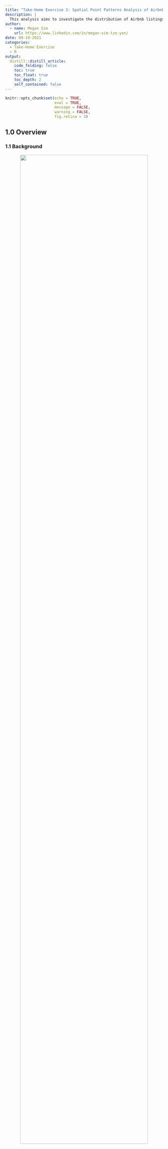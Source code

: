 ```yaml
---
title: "Take-Home Exercise 2: Spatial Point Patterns Analysis of Airbnb Listings in Singapore"
description: |
  This analysis aims to investigate the distribution of Airbnb listings and how location factors affect it.
author:
  - name: Megan Sim
    url: https://www.linkedin.com/in/megan-sim-tze-yen/
date: 09-19-2021
categories:
  - Take-Home Exercise
  - R
output:
  distill::distill_article:
    code_folding: false
    toc: true
    toc_float: true
    toc_depth: 2
    self_contained: false
---
```



```r
knitr::opts_chunk$set(echo = TRUE, 
                      eval = TRUE,
                      message = FALSE,
                      warning = FALSE,
                      fig.retina = 3)
```

## 1.0 Overview

### 1.1 Background
<center>
![](images/airbnb_email.jpg){width=90%}
</center>
*The email that started Airbnb. [Source](https://twitter.com/Bill_Gross/status/699646672125558784?)*

From a couple of air mattresses and a complimentary breakfast at $80/night to a billion-dollar international business, Airbnb stands as one of the greatest success stories of the sharing economy. Their peer-to-peer model of short-term home-sharing have found a foothold worldwide: from Washington DC to New Delhi, from Shanghai to Havana - convenient locations at low cost have garnered great support from hosts and travellers alike.

And how has Singapore accommodated this sector of the sharing revolution? 

Turns out: it hasn't. [Short-term rentals of less than three months remain illegal](https://www.channelnewsasia.com/singapore/no-change-3-month-minimum-stay-duration-private-residential-properties-ura-877211) in Singapore - 6 months if you're renting out a HDB. In addition, there's an [occupancy limit](https://irblaw.com.sg/learning-centre/airbnb-legal-singapore/) for those looking to rent out their HDBs: 6 persons for a 3-room flat, and 9 persons for a 4-room flat or larger. An extensive public consultation spanning 4 years came back with the conclusion: you might be alright with renting out your home, but [your neighbours aren't](https://www.todayonline.com/singapore/short-term-home-sharing-remains-illegal-singapore-airbnb-disappointed). Security concerns, a loss of privacy, causing disturbances within the neighbourhood or even damaging common facilities are among the top concerns of private homeowners - and this sentiment comes across in the strict regulatory framework for renting out short-term accommodations.

Airbnb's setbacks aren't solely with government restrictions: with 2020 came the COVID-19 global pandemic, which caused significant upheaval in the lives of many - arguably, the lives of every. As [this paper](https://espace.library.uq.edu.au/view/UQ:ab59afd/Airbnb_Before_During_and_After_COVID19.pdf?dsi_version=e54855794274f8f32a6d5c5132254f51#page=132) points out, Airbnb hosts were 'spoiled by high returns and the prospect of the ever-increasing growth of the Airbnb market' pre-COVID, only to be hit with cancelled bookings and overwhelming financial pressure that lead to (temporary) exodus from the short-term rental market, or transition into long-term rentals. 

In the context of Singapore, how do these two play into Airbnb accommodations?

### 1.2 Problem Statement
There are two parts to our analysis that we want to investigate, namely: 

- [A] how the distribution of Airbnb listings are affected by location factors (such as MRTs, tourist locations etc.)
- [B] the impact of COVID-19 on Airbnb listings in Singapore (a comparison of the pre- and post-COVID-19 listings)

## 2.0 Setup

### 2.1 Packages Used
The R packages we'll use for this analysis are:

- [**sf**](https://cran.r-project.org/web/packages/sf/index.html): used for importing, managing, and processing geospatial data
- [**tidyverse**](https://www.tidyverse.org/): a collection of packages for data science tasks
- [**tmap**](https://cran.r-project.org/web/packages/tmap/index.html): used for creating thematic maps, such as choropleth and bubble maps
- [**spatstat**](https://spatstat.org/): used for point pattern analysis
- [**raster**](https://cran.r-project.org/web/packages/raster/): reads, writes, manipulates, analyses and models gridded spatial data (i.e. raster-based geographical data)
- [**maptools**](https://cran.r-project.org/web/packages/maptools/index.html): a set of tools for manipulating geographic data
- [**rgdal**](https://cran.r-project.org/web/packages/rgdal/index.html): provides bindings to the Geospatial Data Analysis Library (GDAL) and used for projectoin/transforamtion operations
- [**kableExtra**](https://haozhu233.github.io/kableExtra/): an extension of kable, used for table customisation
- [**plotly**](https://plotly.com/r/): used for creating interactive web graphics, and can be used in conjunction with ggplot2 with the `ggplotly()` function
- [**ggthemes**](https://cran.r-project.org/web/packages/ggthemes/index.html): an extension of ggplot2, with more advanced themes for plotting
- [**onemapsgapi**](https://cran.r-project.org/web/packages/onemapsgapi/index.html): used to query Singapore-specific spatial data, alongside additional functionalities. Recommended readings: [Vignette](https://cran.r-project.org/web/packages/onemapsgapi/vignettes/onemapsgapi_vignette.html) and [Documentation](https://www.onemap.gov.sg/docs/)
- [**devtools**](https://cran.r-project.org/web/packages/devtools/index.html): used for installing any R packages which is not available in RCRAN. In this context, it'll be used to download the [**xaringanExtra**](https://pkg.garrickadenbuie.com/xaringanExtra/#/) package for [panelsets](https://pkg.garrickadenbuie.com/xaringanExtra/#/panelset)

In addition, the following **tidyverse** packages will be used:

- **readr** for importing delimited files (.csv)
- **tidyr** for manipulating and tidying data
- **dplyr** for wrangling and transforming data
- **ggplot2** for visualising data

```r
# initialise a list of required packages
packages = c('sf', 'tidyverse', 'tmap', 'spatstat', 'raster', 'maptools', 'rgdal',
             'kableExtra', 'plotly', 'ggthemes', 'onemapsgapi', 'devtools')

# for each package, check if installed and if not, install it
for (p in packages){
  if(!require(p, character.only = T)){
    install.packages(p)
  }
  library(p,character.only = T)
}
```

```r
devtools::install_github("gadenbuie/xaringanExtra")
library(xaringanExtra)
```

```r
xaringanExtra::use_panelset()
```

### 2.2 Datasets Used

```r
# initialise a dataframe of our geospatial and aspatial dataset details
datasets <- data.frame(
  Type=c("Geospatial",
         "Geospatial",
         "Geospatial",
         "Geospatial",
         "Geospatial",
         "Geospatial",
         "Geospatial",
         "Geospatial",
         "Geospatial",
         
         "Aspatial",
         "Aspatial",
         "Aspatial",
         "Aspatial"),
  
  Name=c("Singapore National Boundary `CostalOutline`",
         "Master Plan 2014 Subzone Boundary (Web) `MP14_SUBZONE_WEB_PL`",
         "MRT & LRT Locations Aug 2021 `MRTLRTStnPtt`",
         "Bus Stop Locations Aug 2021 `BusStop`",
         "Taxi Stand Locations Aug 2021 `TaxiStop`",
         "Historic Sites",
         "Moneychanger Locations",
         "Monuments",
         "Museums",
         
         "Singapore Airbnb Listings June 2019",
         "Singapore Airbnb Listings June 2021",
         "Tourism",
         "Hotels"),
  
  Format=c(".shp", 
           ".shp", 
           ".shp", 
           ".shp", 
           ".shp", 
           ".kml",
           ".kml",
           ".kml",
           ".kml",
           
           ".csv",
           ".csv",
           ".csv",
           ".csv"),
  
  Source=c("[data.gov.sg](https://data.gov.sg/dataset/national-map-polygon)",
           "[data.gov.sg](https://data.gov.sg/dataset/master-plan-2014-subzone-boundary-web)",
           "[LTA Data Mall](https://datamall.lta.gov.sg/content/datamall/en/search_datasets.html?searchText=mrt)",
           "[LTA Data Mall](https://datamall.lta.gov.sg/content/datamall/en/search_datasets.html?searchText=bus%20stop)",
           "[LTA Data Mall](https://datamall.lta.gov.sg/content/datamall/en/search_datasets.html?searchText=taxi)",
           "[data.gov.sg](https://data.gov.sg/dataset/historic-sites)",
           "[data.gov.sg](https://data.gov.sg/dataset/locations-of-money-changer)",
           "[data.gov.sg](https://data.gov.sg/dataset/monuments)",
           "[data.gov.sg](https://data.gov.sg/dataset/museums)",
           
           "[Inside Airbnb](http://insideairbnb.com/get-the-data.html)",
           "[Inside Airbnb](http://insideairbnb.com/get-the-data.html)",
           "[OneMap API](https://www.onemap.gov.sg/docs/)",
           "[OneMap API](https://www.onemap.gov.sg/docs/)")
  )

# with reference to this guide on kableExtra:
# https://cran.r-project.org/web/packages/kableExtra/vignettes/awesome_table_in_html.html
# kable_material is the name of the kable theme
# 'hover' for to highlight row when hovering, 'scale_down' to adjust table to fit page width
library(knitr)
library(kableExtra)
kable(datasets, caption="Datasets Used") %>%
  kable_material("hover", latex_options="scale_down")
```
*Each source links to the respective dataset source, not the generic website - you can download and follow along `r emo::ji("thumbs_up")` *

Due to authorisation issues with the OneMap API, I chose to download the datasets from either [Data.gov.sg](https://data.gov.sg/) or [LTA Data Mall](https://datamall.lta.gov.sg/content/datamall/en.html) instead; However, they are all available as themes on OneMap. The list of available themes from the OneMap API was referenced from [this document](https://www.tech.gov.sg/files/media/media-releases/2013/04/factsheetOneMappdf.pdf)

#### Justification for Supplementary Datasets
In order to supplement the rail network of MRTs and LRTs, I've included bus stop and taxi stand locations - both of which contribute to our public transport, which, as [this paper](https://www.sciencedirect.com/science/article/pii/S2212571X13000772) points out, adds to the total tourist experience (Duval, 2007) and may influence tourist satisfaction with the destination (Thompson & Schofield, 2007).

To encourage tourists to use public transport, a joint effort between the Land Transport Authority (LTA) and the Singapore Tourism Board (STB) lead to the official launch of the ['Singapore Tourist Pass' and a Public Transport Guide for Tourists (The “Travel with Ease” Guide)](https://www.stb.gov.sg/content/stb/en/media-centre/media-releases/singapore-tourist-pass-and-public-transport-guide.html). The former allows for unlimited bus and train rides for S$8/day, making public transport both cost-effective and convenient for tourists - the latter presents tourists with useful information on the various modes of public transport and gives travel directions to various places of interest. This is one of the contributors to [Singapore taking top spot in McKinsey's 2018 "Cities with Best Public Tranportation" Survey](https://www.straitstimes.com/singapore/us-travel-site-ranks-singapores-public-transport-system-best-in-the-world). 

As such, I have reason to believe accessibility to the public transport system is a contributing factor to the attractiveness of Airbnb listings - and as we know, public transport extends past just the MRTs and LRTs! Thus my inclusion of bus stops (bus services are included as part of the Singapore Tourist Pass) and taxi stands (taxis *are* part of public transport, just not mass transport - and taxis are the fastest and most direct method to get to specific sightseeing areas).

<center>
![](images/objects_of_cultural_heritage.png){width=90%}
</center>
*Retrieved from Science Direct, [Using Historical Heritage as a Factor in Tourism Development](https://www.sciencedirect.com/science/article/pii/S1877042815021485)*

In addition, historical and cultural objects, such as museums or monuments, are one of the main factors of tourism. As this paper, [Using Historical Heritage as a Factor in Tourism Development](https://www.sciencedirect.com/science/article/pii/S1877042815021485) puts it: the cultural capacity of the region, expressed through its historical heritage, plays a huge role in the development of tourism - something I believe could be showcased through this analysis. Thus my inclusion of museums, monuments and historical sites - some of which might overlap with the existing 'tourism' aspatial dataset, but we might be able to better determine the relationships 

The inclusion of moneychangers is self-explanatory: at any point of the tourist's journey, unexpected incidents that require extra funds might crop up, necessitating either using their credit card (which is known to incur significant fees, and might not be accepted in certain parts of a country or even the whole country) or a trip to the moneychanger. 

## 3.0 Data Wrangling: Geospatial Data
Here's a lil refresher on the import methods:

<center>
![](images/importmethods.png){width=90%}
</center>

### 3.1 Importing Geospatial Data
Note: we could use either *st_read()* or *readOGR()* to read our geospatial data, but I prefer to read it in as a simple features dataframe first and then use *as_Spatial()* to convert it to a Spatial* object when necessary. This way, I can perform visualisations on both the simple features dataframe and Spatial* objects!

In addition, since we have .kml files - recall what we learned in our very first exercise, [Hands-On Exercise 02](https://is415-msty.netlify.app/posts/2021-08-30-hands-on-exercise-2/):

<center>
![](images/geospatial_import.png){width=90%}
</center>

::::: {.panelset}
::: {.panel}
## Base {.panel-name}
```r
# reads in geospatial data and stores into respective dataframes
sg_sf <- st_read(dsn = "data/geospatial", layer="CostalOutline")
mpsz_sf <- st_read(dsn = "data/geospatial", layer = "MP14_SUBZONE_WEB_PL")
rail_network_sf <- st_read(dsn="data/geospatial", layer="MRTLRTStnPtt")
```
:::
::: {.panel}
## Self-Sourced {.panel-name}
```r
# self-sourced data for further visualisations
bus_sf <- st_read(dsn="data/geospatial/selfsourced", layer="BusStop")
taxi_sf <- st_read(dsn="data/geospatial/selfsourced", layer="TaxiStop")
museums_sf <- st_read("data/geospatial/selfsourced/museums-kml.kml")
monuments_sf <- st_read("data/geospatial/selfsourced/monuments-kml.kml")
moneychangers_sf <- st_read("data/geospatial/selfsourced/locations-of-money-changer-kml.kml")
historic_sites_sf <- st_read("data/geospatial/selfsourced/historic-sites-kml.kml")
```
:::
:::::

Overall, most of the projected CRS are the 'Singapore Projected Coordinate system', [SVY21](https://epsg.io/3414) (ESPG Code 3414), whichi s appropriate for our analysis (which is Singapore-centric). However, the `museums`, `monuments`, `moneychangers` and `historic_sites` are using the 'World Geodetic System 1984', [WGS84](https://epsg.io/4326). We'll address this and check on their CRS with *st_crs()* later on in Section 3.3.

Also, notice that `museums`, `monuments`, `moneychangers` and `historic_sites` have their dimensions listed as 'XYZ': it has a z-dimension, though as we can see from the z_range, both zmin and zmax are at 0. As it is irrelevant to our analysis, we'll drop this with [*st_zm()*](https://r-spatial.github.io/sf/reference/st_zm.html) in our pre-processing.

### 3.2 Data Pre-Processing
Before we even start visualising our data, we have to first check for two things: invalid geometries and missing values, which could impact future calculations and representations if not addressed. In addition, we have to drop the z-dimension from some of our dataframes.

*Reference was taken from the senior sample submissions for the code for this section, with credit to Xiao Rong Wong's [Geographic Analysis of the Supply & Demand of Childcare Services in Singapore](https://rpubs.com/xiaorongw/IS415_Take-home_Ex01)*

#### 3.2.1 Dropping Z-Dimension
As we noticed in the section above, certain dataframes have a Z-dimension. We'll take care of with [*st_zm()*](https://r-spatial.github.io/sf/reference/st_zm.html), a function that drops Z (or M) dimensions from feature geometries and appropriate reset the classes.

```r
# drops the Z-dimension from our dataframes
# due to the length of the output, I've opted to hide the results 
# reference for manipulating output messages: https://yihui.org/knitr/demo/output/
museums_sf <- st_zm(museums_sf)
monuments_sf <- st_zm(monuments_sf)
moneychangers_sf <- st_zm(moneychangers_sf)
historic_sites_sf <- st_zm(historic_sites_sf)
```

```r
# once again, due to the length of output, I've opted to leave this as a non-evaluated line of code
# however, I've included a screenshot of the first portion of the output!
museums
```

<center>
![](images/z_removed_museums.png)
</center>

#### 3.2.2 Invalid Geometries
Let us first check for invalid geometries:

```r
# function breakdown:
# the st_is_valid function checks whether a geometry is valid
# which returns the indices of certain values based on logical conditions
# length returns the length of data objects

# checks for the number of geometries that are NOT valid
length(which(st_is_valid(sg_sf) == FALSE))
length(which(st_is_valid(mpsz_sf) == FALSE))
length(which(st_is_valid(rail_network_sf) == FALSE))

length(which(st_is_valid(bus_sf) == FALSE))
length(which(st_is_valid(taxi_sf) == FALSE))
length(which(st_is_valid(museums_sf) == FALSE))
length(which(st_is_valid(monuments_sf) == FALSE))
length(which(st_is_valid(moneychangers_sf) == FALSE))
length(which(st_is_valid(historic_sites_sf) == FALSE))

# Alternative Method
# test <- st_is_valid(sg_sf,reason=TRUE)
# length(which(test!= "Valid Geometry"))
# credit to Rajiv Abraham Xavier https://rpubs.com/rax/Take_Home_Ex01
```

Note: even if you didn't drop the Z co-ordinate for this section, our st_is_valid() function will automatically do it for you, like so:

<center>
![](images/droppingZ.png){width=75%}
</center>

As we can see from the output, `sg` has 1 invalid geometry while `mpsz` has 9 invalid geometries. With reference to [this article on checking and creating validity](https://r-spatial.github.io/sf/reference/valid.html), let's address them and check again:

```r
# st_make_valid takes in an invalid geometry and outputs a valid one with the lwgeom_makevalid method
sg_sf <- st_make_valid(sg_sf)
length(which(st_is_valid(sg_sf) == FALSE))
mpsz_sf <- st_make_valid(mpsz_sf)
length(which(st_is_valid(mpsz_sf) == FALSE))
```

Success! `r emo::ji("party_popper")` 

#### 3.2.3 Missing Values
Now, let us check for missing values:

::::: {.panelset}
::: {.panel}
## Base {.panel-name}
```r
# the rowSums(is.na(sg_sf))!=0 checks every row if there are NA values, returning TRUE or FALSE
# the sg_sf [] 'wrapper' prints said rows that contain NA values
sg_sf[rowSums(is.na(sg_sf))!=0,]
mpsz_sf[rowSums(is.na(mpsz_sf))!=0,]
rail_network_sf[rowSums(is.na(rail_network_sf))!=0,]
```
:::
::: {.panel}
## Self-Sourced {.panel-name}
```r
bus_sf[rowSums(is.na(bus_sf))!=0,]
taxi_sf[rowSums(is.na(taxi_sf))!=0,]
museums_sf[rowSums(is.na(museums_sf))!=0,]
monuments_sf[rowSums(is.na(monuments_sf))!=0,]
moneychangers_sf[rowSums(is.na(moneychangers_sf))!=0,]
historic_sites_sf[rowSums(is.na(historic_sites_sf))!=0,]
```
:::
:::::

There doesn't seem to be any missing values for any of our provided geospatial datasets `r emo::ji("sparkles")` But our self-sourced ones have some missing values, so let's address them. After a bit of EDA and testing, I've realised that all the observations for `TYPE_CD` in the taxi dataframe are NA: likely because there is a separate column, `TYPE_CD_DE`, that describes the taxi stand type (i.e. overlap of features). As such, we should drop that column first before re-testing for NA values.

```r
# using select(), removes the TYPE_CD column from taxi_sf dataframe
# and assigns this new dataframe back to taxi
# reference: https://www.statology.org/remove-columns-in-r/
taxi_sf <- taxi_sf %>% select(-TYPE_CD)

# checking for NA values again
taxi_sf[rowSums(is.na(taxi_sf))!=0,]
```

Now, let's move on to removing the NA observations:

```r
# removes rows that have an NA value in the respective NA columns
# which is LOC_DESC and TYPE_CD_DE for bus_sf and taxi_sf respectively
bus_sf <- na.omit(bus_sf,c("LOC_DESC"))
taxi_sf <- na.omit(taxi_sf,c("TYPE_CD_DE"))
```

And let's check for missing values one last time, just to be sure:

```r
# the rowSums(is.na(bus))!=0 checks every row if there are NA values, returning TRUE or FALSE
# the bus 'wrapper' prints said rows that contain NA values
bus_sf[rowSums(is.na(bus_sf))!=0,]
taxi_sf[rowSums(is.na(taxi_sf))!=0,]
```

Alright, our geospatial data pre-processing is done! `r emo::ji("partying_face")` 

### 3.3 Verifying + Transforming Coordinate System
When we imported the data, we made a mental note to verify the projected CRS - and we'll do that now!

::::: {.panelset}
::: {.panel}
## Base {.panel-name}
```r
# using st_crs() function to check on the CRS and ESPG Codes
st_crs(sg_sf)
st_crs(mpsz_sf)
st_crs(rail_network_sf)
```
:::
::: {.panel}
## Self-Sourced {.panel-name}
```r
st_crs(bus_sf)
st_crs(taxi_sf)
st_crs(museums_sf)
st_crs(monuments_sf)
st_crs(moneychangers_sf)
st_crs(historic_sites_sf)
```
:::
:::::

Hmm. That's not right - our projected CRS should be SVY21 (ESPG Code 3414), but for our given data, the current ESPG Codes are 9001. In addition, some of our self-sourced datasets are in WG84 (ESPG Code 4326) as well. Let's assign the correct ESPG Codes:

```r
# with st_set_crs(), we can assign the appropriate ESPG Code
sg_sf <- st_set_crs(sg_sf, 3414)
mpsz_sf <- st_set_crs(mpsz_sf, 3414)
rail_network_sf <- st_set_crs(rail_network_sf, 3414)

bus_sf <- st_set_crs(bus_sf, 3414)
taxi_sf <- st_set_crs(taxi_sf, 3414)

# with st_transform(), we can change from one CRS to another
museums_sf <- st_transform(museums_sf, crs=3414)
monuments_sf <- st_transform(monuments_sf, crs=3414)
moneychangers_sf <- st_transform(moneychangers_sf, crs=3414)
historic_sites_sf <- st_transform(historic_sites_sf, crs=3414)
```

And now, let's check if the CRS has been properly assigned:

::::: {.panelset}
::: {.panel}
## Base {.panel-name}
```r
# using st_crs() function to check on the CRS and ESPG Codes
st_crs(sg_sf)
st_crs(mpsz_sf)
st_crs(rail_network_sf)
```
:::
::: {.panel}
## Self-Sourced {.panel-name}
```r
st_crs(bus_sf)
st_crs(taxi_sf)
st_crs(museums_sf)
st_crs(monuments_sf)
st_crs(moneychangers_sf)
st_crs(historic_sites_sf)
```
:::
:::::

Whew, that's a long output - but as we can see, it's all good! `r emo::ji("light_bulb")` 

### 3.4 Initial Visualisation
Now that we've finished our standard pre-processing, let's try visualising our data:

::::: {.panelset}
::: {.panel}
## SG {.panel-name}
```r
# plots the geometry only - these are the 'base' maps
# alternatively, we can use plot(sg$geometry)
plot(st_geometry(sg_sf))
```
:::
::: {.panel}
## MPSZ {.panel-name}
```r
plot(st_geometry(mpsz_sf))
```
:::
:::::

The main difference between `sg` and `mpsz` is that the former is a nationwide map, while the latter shows the subzones. Whichever we use depends on the scale of analysis: we might use `sg` for a general overview, while we'll tap on the subzone divisions in `mpsz` if we want to look into specific subzones.

```r
# switching to interactive map for better visualisation and to explore specific areas if needed
tmap_mode("view")
tm_shape(rail_network_sf) +
  tm_dots(col="purple", size=0.05)

# return tmap mode to plot for future visualisations
tmap_mode("plot")
```

These are the MRT/LRT train stations. There are 3 distinct clusters - the two in the upper area, (West and Northeast regions specifically) are due to the LRT lines, while the cluster in the Central region is due interconnections of different lines in the CBD and city areas for increased connectivity 

This also matches up to the existing railway network map:

<center>
![](images/MRT_LRT_lines.png){width=90%}
</center>
*Retrieved from [MRT.SG](https://mrt.sg/map). Original work by Wikipedia user Seloloving.*

Let's also visualise our self-sourced Bus Stops & Taxi Stands:

::::: {.panelset}
::: {.panel}
## Bus Stops {.panel-name}
```r
tmap_mode("plot")
tm_shape(mpsz_sf) +
  tm_borders(alpha = 0.5) +
  tmap_options(check.and.fix = TRUE) +
tm_shape(bus_sf) +
  tm_dots(col="red", size=0.05) +
  tm_layout(main.title = "Bus Stops",
          main.title.position = "center",
          main.title.size = 1.2,
          frame = TRUE)
```
:::
::: {.panel}
## Taxi Stands {.panel-name}
```r
tmap_mode("plot")
tm_shape(mpsz_sf) +
  tm_borders(alpha = 0.5) +
  tmap_options(check.and.fix = TRUE) +
tm_shape(taxi_sf) +
  tm_dots(col="blue", size=0.05) +
  tm_layout(main.title = "Taxi Stands",
          main.title.position = "center",
          main.title.size = 1.2,
          frame = TRUE)
```
:::
:::::

These will be good supplements to our `railway_network` - we can look at how the transport system and general connectivity of a place could play a role in the distribution of airbnb listings, especially since many tourists depend on the public transport system to get around a country due to its accessibility and cost, characteristics that are amplified in Singapore's limited 728.6 km².

Let's also take a look at the historical/cultural points of interest, namely museums, monuments, moneychangers and historical sites. As mentioned in 2.2's Justification of Datasets used, tourists visit a country for a litany of reasons, but the top motivations are to understand the history and culture of the country, while moneychangers are crucial to their funds.

For this interactive graph, 'warm' colours (red, orange, yellow) represents places of historical/cultural interest (museums, monuments and historical sites) while 'cool' colours (blue) represents the moneychangers.

```r
tmap_mode("view")
tm_shape(museums_sf) +
  tm_dots(alpha=0.4, #affects transparency of points
          col="red",
          size=0.05) +
tm_shape(monuments_sf) +
  tm_dots(alpha=0.4,
          col="orange",
          size=0.05) +
tm_shape(moneychangers_sf) +
  tm_dots(alpha=0.4,
          col="blue",
          size=0.05) +
tm_shape(historic_sites_sf) +
  tm_dots(alpha=0.4,
          col="yellow",
          size=0.05)

# return tmap mode to plot for future visualisations
tmap_mode("plot")
```

## 4.0 Data Wrangling: Aspatial Data

### 4.1 Importing Aspatial Data + EDA
Now that we have our geospatial data sorted out, let's move on to our aspatial data! We'll need to import the data first. You might remember that [in our last take-home exercise](https://is415-msty.netlify.app/posts/2021-09-10-take-home-exercise-1/), we discovered the existence of duplicate columns when performing EDA. It's important to understand what we're working with and to check for any discrepancies! As such, after importing, let's take a look at our dataframes with *glimpse()*:

::::: {.panelset}
::: {.panel}
## Import {.panel-name}
```r
# reads the the respective aspatial data and stores it as dataframes
# I've included show_col_types=FALSE so that there won't be a output of column types
# since in the next portion, we'll be using glimpse() to look at columns specifically
listings_2019 <- read_csv("data/aspatial/listings_30062019.csv", show_col_types=FALSE)
listings_2021 <- read_csv("data/aspatial/listings_29062021.csv", show_col_types=FALSE)
hotels <- read_csv("data/aspatial/hotels.csv", show_col_types=FALSE)
tourism <- read_csv("data/aspatial/tourism.csv", show_col_types=FALSE)
```
:::
::: {.panel}
## Glimpse() {.panel-name}
```r
# gives an associated attribute information of the dataframe 
glimpse(listings_2019)
glimpse(listings_2021)
glimpse(hotels)
glimpse(tourism)
```
:::
:::::

With this, we can observe that all our data have Longitude and Latitude features - though some of them use `Latitude` and `Longtitude` while others use `Lat` and `Lng`. Also, notice that for `tourism`, there are *both* `Lat`&`Lng` as well as `Latitude`&`Longtitude` - from the first few entries, they seem identical, but we'll see which one we go with when checking for missing values.

This also indicates that their projected CRS is the World Geodetic System 1984 (WGS84), which is the most commonly used and favoured CRS. We'll need to re-assign that to fit with our geospatial data, which is using SVY21.

### 4.2 Data Pre-Processing

#### 4.2.1 Missing Values
Like with our geospatial data, we should check if there are missing values. We're only concerned about the longitude and latitude specifically:

```r
sum(is.na(listings_2019$latitude))
sum(is.na(listings_2019$longitude))
sum(is.na(listings_2021$latitude))
sum(is.na(listings_2021$longitude))

sum(is.na(hotels$Lat))
sum(is.na(hotels$Lng))
sum(is.na(tourism$Lat))
sum(is.na(tourism$Lng))
sum(is.na(tourism$LATITUDE))
sum(is.na(tourism$LONGTITUDE))
```
>Note: PSST! If you'd like a way to show the number of NA values for columns with NA values only, I'd recommend checking [this](https://sebastiansauer.github.io/NAs-with-dplyr/) out.

As we can see, `tourism`'s Lat vs LATITUDE issue can now be resolved. There seems to be one missing value in the LATITUDE/LONGITUDE features as opposed to the Lat/Lng one (which has no missing values), so we'll use Lat/Lng for `tourism`. Let's also check the row with missing values:

```r
tourism[(is.na(tourism$LONGTITUDE)),]
tourism[(is.na(tourism$LATITUDE)),]
```

As we can see, the observation with missing latitude/longitude is 'Cruises from Singapore', which makes sense considering that a cruise ship would be inside Singapore waters, or outside of Singapore's geographical boundaries - both of which would be hard (if not nigh impossible) to represent on a map representing Singapore's landmass. As such, let's remove that observation:

```r
tourism <- tourism[!(is.na(tourism$LONGTITUDE)), ]
tourism <- tourism[!(is.na(tourism$LATITUDE)), ]
```

And we'll check again:

```r
sum(is.na(tourism$LATITUDE))
sum(is.na(tourism$LONGTITUDE))
```

That's done and dusted! `r emo::ji("smile")` 

#### 4.2.2 Convert into sf objects + Transforming Coordinate System
Now, we have to transform our dataframes into sf objects, and then verify and transform our assigned CRS for our aspatial datasets. In fact, we already know that (just like some of our geospatial datasets above) these datasets are using WGS84 (ESPG Code 4326) on account of using Latitude and Longitude - so we can do these two things in one go:

```r
# you can chose to reuse the variable name as-is, especially if you have no plans to revisit older variables
# however, i believe it to be better practice to rename variables so that we know what type of data we're working with at any point of time!\
# st_as_sf outputs a simple features data frame
listings_2019_sf <- st_as_sf(listings_2019, 
                          # our coordinates are the longitude and latitude
                          coords = c("longitude", 
                                     "latitude"), 
                          # the geographical features are in longitude & latitude, in decimals
                          # as such, WGS84 is the most appropriate coordinates system
                          crs = 4326) %>%
  #afterwards, we transform it to SVY21, our desired CRS
  st_transform(crs=3414)

listings_2021_sf <- st_as_sf(listings_2021, 
                          coords = c("longitude", 
                                     "latitude"), 
                          crs = 4326) %>%
  st_transform(crs=3414)

hotels_sf <- st_as_sf(hotels, 
                      coords = c("Lng", 
                                 "Lat"), 
                      crs = 4326) %>%
  st_transform(crs=3414)

tourism_sf <- st_as_sf(tourism, 
                       coords = c("Lng", 
                                  "Lat"), 
                       crs = 4326) %>%
  st_transform(crs=3414)
```

## 5.0 Combined Data Wrangling: Geospatial & Aspatial Data
As we're doing spatial points analysis, we'll need to convert both our geospatial and aspaital data into the appropriate formats.

### 5.1 Converting sf data frames to sp's Spatial* class
Firstly, we'll need to convert the simple features data frames into Spatial* classes if we can to do SPPA on it:

```r
mpsz <- as_Spatial(mpsz_sf)
sg <- as_Spatial(sg_sf)
rail_network <-as_Spatial(rail_network_sf)

bus <- as_Spatial(bus_sf)
taxi <- as_Spatial(taxi_sf)
museums <- as_Spatial(museums_sf)
monuments <- as_Spatial(monuments_sf)
moneychangers <- as_Spatial(moneychangers_sf)
historic_sites <- as_Spatial(historic_sites_sf)

listings_2019 <- as_Spatial(listings_2019_sf)
listings_2021 <- as_Spatial(listings_2021_sf)
hotels <- as_Spatial(hotels_sf)
tourism <- as_Spatial(tourism_sf)
```

Let's check the newly-converted Spatial* classes!

::::: {.panelset}
::: {.panel}
## Singapore Boundaries (mpsz + sg) {.panel-name}
```r
mpsz
sg
```
:::
::: {.panel}
## Base {.panel-name}
```r
listings_2019
listings_2021
hotels
tourism
rail_network
```
:::
::: {.panel}
## Self-sourced {.panel-name}
Due to the sheer length of output of our self-sourced data, I've opted to to make code evluation FALSE for this code chunk. Screenshots of the first section of the output are included instead!

```r
# geospatial data (self-sourced)
bus
taxi
museums
monuments
moneychangers
historic_sites
```

<center>
![](images/output_bus.png){width=90%}
![](images/output_taxi.png){width=90%}
![](images/output_museums.png){width=90%}
![](images/output_monuments.png){width=90%}
![](images/output_moneychangers.png){width=90%}
![](images/output_historic_sites.png){width=90%}
</center>
:::
:::::

### 5.2 Converting from Spatial* classes to sp format
**spatstat** requires the analytical data to be in **ppp** object form, but since there is no way to directly convert a Spatial* classes into **ppp** object, we’ll need to convert the Spatial* classes into a generic Spatial object first, then convert the generic sp object into ppp object form.

```r
# convert into respective sp (in our case, either polygons or points)
mpsz_sp <- as(mpsz, "SpatialPolygons")
sg_sp <- as(sg, "SpatialPolygons")
rail_network_sp <-as(rail_network, "SpatialPoints")

listings_2019_sp <- as(listings_2019, "SpatialPoints")
listings_2021_sp <- as(listings_2021, "SpatialPoints")
hotels_sp <- as(hotels, "SpatialPoints")
tourism_sp <- as(tourism, "SpatialPoints")

bus_sp <- as(bus, "SpatialPoints")
taxi_sp <- as(taxi, "SpatialPoints")
museums_sp <- as(museums, "SpatialPoints")
monuments_sp <- as(monuments, "SpatialPoints")
moneychangers_sp <- as(moneychangers, "SpatialPoints")
historic_sites_sp <- as(historic_sites, "SpatialPoints")
```

### 5.3 Converting from sp format to spatstat ppp format
Note that there is no way of coercing **SpatialPolygons** to **ppp** format - nor is there any need to. As such, we won't be including our 'base maps', mpsz and sg.

```r
# from sp object, convert into ppp format
listings_2019_ppp <- as(listings_2019_sp, "ppp")
listings_2021_ppp <- as(listings_2021_sp, "ppp")
rail_network_ppp <-as(rail_network_sp, "ppp")
hotels_ppp <- as(hotels_sp, "ppp")
tourism_ppp <- as(tourism_sp, "ppp")

bus_ppp <- as(bus_sp, "ppp")
taxi_ppp <- as(taxi_sp, "ppp")
museums_ppp <- as(museums_sp, "ppp")
monuments_ppp <- as(monuments_sp, "ppp")
moneychangers_ppp <- as(moneychangers_sp, "ppp")
historic_sites_ppp <- as(historic_sites_sp, "ppp")
```

Now, let's check the newly-converted **ppp** objects with *summary()*:

```r
# from sp object, convert into ppp format
summary(rail_network_ppp)
summary(listings_2019_ppp)
summary(listings_2021_ppp)
summary(hotels_ppp)
summary(tourism_ppp)

summary(bus_ppp)
summary(taxi_ppp)
summary(museums_ppp)
summary(monuments_ppp)
summary(moneychangers_ppp)
summary(historic_sites_ppp)
```

From our output, we can summarise:

- ppp objects with duplicated points: listings_2019_ppp, listings_2021_ppp, hotels_ppp, tourism_ppp, taxi_ppp, moneychangers_ppp
- ppp objects with no duplicated points: railway_network_ppp, bus_ppp, museums_ppp, monuments_ppp, historic_sites_ppp

### 5.4 Handling Duplicated Points + Jittering
Though we've found which **ppp** objects have duplicates, it's always best to double-check and verify. We can use *duplicated()* for this:

```r
# looks if there is any instance of duplicated points in the ppp object
# returns TRUE if there is even a sinngle set of duplicated points

# should be TRUE i.e. have duplicated
any(duplicated(listings_2019_ppp)) 
any(duplicated(listings_2021_ppp)) 
any(duplicated(hotels_ppp)) 
any(duplicated(tourism_ppp)) 
any(duplicated(taxi_ppp)) 
any(duplicated(moneychangers_ppp)) 

# should be FALSE i.e. no duplicates
any(duplicated(rail_network_ppp)) 
any(duplicated(bus_ppp)) 
any(duplicated(museums_ppp)) 
any(duplicated(monuments_ppp)) 
any(duplicated(historic_sites_ppp)) 

# we can also use multiplicity() to count the number of co-incidence points
# to get the number of locations with duplicated events, use this:
# sum(multiplicity(rail_network_ppp)>1)
```

Yup, this is congruent with what we discovered earlier. Our first instinct might be to delete said duplicated points - but deleting them, we might be ignoring repeat occurrences, which could be valuable data + insights. However, never fear - there's a better method to handle these duplicated points called **jittering**, where we add a small perturbation to the duplicate points so that they do not occupy the exact same space.

```r
listings_2019_ppp_jit <- rjitter(listings_2019_ppp, 
                             retry=TRUE, 
                             nsim=1, 
                             drop=TRUE)
listings_2021_ppp_jit <- rjitter(listings_2021_ppp, 
                             retry=TRUE, 
                             nsim=1, 
                             drop=TRUE)
hotels_ppp_jit <- rjitter(hotels_ppp, 
                             retry=TRUE, 
                             nsim=1, 
                             drop=TRUE)
tourism_ppp_jit <- rjitter(tourism_ppp, 
                             retry=TRUE, 
                             nsim=1, 
                             drop=TRUE)
taxi_ppp_jit <- rjitter(taxi_ppp, 
                             retry=TRUE, 
                             nsim=1, 
                             drop=TRUE)
moneychangers_ppp_jit <- rjitter(moneychangers_ppp, 
                             retry=TRUE, 
                             nsim=1, 
                             drop=TRUE)
```

Let's check for duplicates again:
```r
any(duplicated(listings_2019_ppp_jit)) 
any(duplicated(listings_2021_ppp_jit)) 
any(duplicated(hotels_ppp_jit)) 
any(duplicated(tourism_ppp_jit)) 
any(duplicated(taxi_ppp_jit)) 
any(duplicated(moneychangers_ppp_jit)) 
```

Awesome! `r emo::ji("sparkles")` 

### 5.5 Introducing the *owin* object
Usually, when analysing spatial point patterns, we’ll confine our analysis within a certain geographical area - such as the Singapore boundary. In spatstat, an object called *owin* is specially designed to represent this polygonal region. This is also why I mentioned in 5.3 that there was no need (nor existing functions) to convert our 'base maps' into **ppp** - because they're meant to be converted into *owin* instead.

#### 5.5.1 Creating the owin object

```r
# using sg_sp as it is the CostalOutline of Singapore, i.e. the whole island's boundary
sg_owin <- as(sg_sp, "owin")
plot(sg_owin)
```

#### 5.5.2 Combining point events object and owin object
Now, we'll extract the relevant events that are located within the Singapore:

```r
rail_network_ppp_sg = rail_network_ppp[sg_owin]
listings_2019_ppp_sg = listings_2019_ppp_jit[sg_owin]
listings_2021_ppp_sg = listings_2021_ppp_jit[sg_owin]
hotels_ppp_sg = hotels_ppp_jit[sg_owin]
tourism_ppp_sg = tourism_ppp_jit[sg_owin]

bus_ppp_sg = bus_ppp[sg_owin]
taxi_ppp_sg = taxi_ppp_jit[sg_owin]
museums_ppp_sg = museums_ppp[sg_owin]
monuments_ppp_sg = monuments_ppp[sg_owin]
moneychangers_ppp_sg = moneychangers_ppp_jit[sg_owin]
historic_sites_ppp_sg = historic_sites_ppp[sg_owin]
```

#### 5.5.3 Visualisation of ppp objects within Singapore boundaries
Now, let's take a look at the visualisation:

```r
# in the format of par(mfrow(c(rows,columns))) to display multiple plots at once
# reference: https://www.statmethods.net/advgraphs/layout.html
par(mfrow=c(1,2))
plot(listings_2019_ppp_sg)
plot(listings_2021_ppp_sg)

# One figure in row 1 and two figures in row 2
# reference: https://stackoverflow.com/questions/31319942/change-the-size-of-a-plot-when-plotting-multiple-plots-in-r
layout(matrix(c(1,1,2,3), nrow = 2, ncol = 2, byrow = TRUE))
plot(rail_network_ppp_sg)
plot(bus_ppp_sg)
plot(taxi_ppp_sg)

plot(tourism_ppp_sg)

par(mfrow=c(2,2))
plot(museums_ppp_sg)
plot(monuments_ppp_sg)
plot(moneychangers_ppp_sg)
plot(historic_sites_ppp_sg)
```

The graphs are a little cluttered at the moment, but we'll slowly sort out the relationships in our analysis! Another thing to note - it seems that for most part, places of interest (tourism, hotels, moneychangers etc.) are centered around the Central Region. That's worth looking into when we're narrowing down areas for analysis!

## 6.0 [A] Airbnb Distribution in 2019: Exploratory Spatial Data Analysis

### 6.1 Rescaling to kilometers
As we learned from our [Hands-On Ex 5B](https://is415-msty.netlify.app/posts/2021-09-23-hands-on-exercise-5b/), we'll need to use [*rescale()*](https://www.rdocumentation.org/packages/spatstat/versions/1.64-1/topics/rescale) of the **spatstat** package, so as to convert meters (which SVY21 uses) into kilometers (our desired unit of measurement).

```r
# essentially, we're telling the function 'new unit length is 1000'
# function will divide the old value by 1000 to obtain values expressed in kilometers
# while this section isn't using listings_2021 yet, we'll prep it with the rest of our data :^)
rail_network_ppp_sg_km <- rescale(rail_network_ppp_sg, 1000, 'km')
listings_2019_ppp_sg_km <- rescale(listings_2019_ppp_sg, 1000, 'km')
listings_2021_ppp_sg_km <- rescale(listings_2021_ppp_sg, 1000, 'km')
hotels_ppp_sg_km <- rescale(hotels_ppp_sg, 1000, 'km')
tourism_ppp_sg_km <- rescale(tourism_ppp_sg, 1000, 'km')

bus_ppp_sg_km <- rescale(bus_ppp_sg, 1000, 'km')
taxi_ppp_sg_km <- rescale(taxi_ppp_sg, 1000, 'km')
museums_ppp_sg_km <- rescale(museums_ppp_sg, 1000, 'km')
monuments_ppp_sg_km <- rescale(monuments_ppp_sg, 1000, 'km')
moneychangers_ppp_sg_km <- rescale(moneychangers_ppp_sg, 1000, 'km')
historic_sites_ppp_sg_km <- rescale(historic_sites_ppp_sg, 1000, 'km')
```

### 6.2 Computing kernel density estimation using automatic bandwidth selection method
As we went through in [Hands-On Ex 04](https://is415-msty.netlify.app/posts/2021-09-05-hands-on-exercise-4/), we have the choice of using either *bw.ppl* or *bw.diggle* - the former is recommended for patterns comprised primarily of tight clusters, while the latter is good for detecting a single tight cluster in the midst of random noise. You can find out more (with illustrated examples!) in [this mapping guide](https://maczokni.github.io/crime_mapping_textbook/studying-spatial-point-patterns.html).

I've decided to go with bw.diggle for my analysis: my justification being that from what I see of our prior visualisations, there is a significant cluster in the Central region, while other regions have a relatively more widespread distribution of location factors - as such, I do not believe that applying an algorithm more suited for patterns "comprised primarily of tight clusters" would be appropriate for our data.

```r
# automatic bandwidth method: bw.diggle
# smoothing kernel: gaussian (default)
kde_rail_network_sg_bw <- density(rail_network_ppp_sg_km,
                                   sigma=bw.diggle,
                                   edge=TRUE,
                                   kernel="gaussian")
kde_listings_2019_sg_bw <- density(listings_2019_ppp_sg_km,
                                   sigma=bw.diggle,
                                   edge=TRUE,
                                   kernel="gaussian")
kde_listings_2021_sg_bw <- density(listings_2021_ppp_sg_km,
                                   sigma=bw.diggle,
                                   edge=TRUE,
                                   kernel="gaussian")
kde_hotels_sg_bw <- density(hotels_ppp_sg_km,
                                   sigma=bw.diggle,
                                   edge=TRUE,
                                   kernel="gaussian")
kde_tourism_sg_bw <- density(tourism_ppp_sg_km,
                                   sigma=bw.diggle,
                                   edge=TRUE,
                                   kernel="gaussian")

kde_bus_sg_bw <- density(bus_ppp_sg_km,
                                   sigma=bw.diggle,
                                   edge=TRUE,
                                   kernel="gaussian")
kde_taxi_sg_bw <- density(taxi_ppp_sg_km,
                                   sigma=bw.diggle,
                                   edge=TRUE,
                                   kernel="gaussian")
kde_museums_sg_bw <- density(museums_ppp_sg_km,
                                   sigma=bw.diggle,
                                   edge=TRUE,
                                   kernel="gaussian")
kde_monuments_sg_bw <- density(monuments_ppp_sg_km,
                                   sigma=bw.diggle,
                                   edge=TRUE,
                                   kernel="gaussian")
kde_moneychangers_sg_bw <- density(moneychangers_ppp_sg_km,
                                   sigma=bw.diggle,
                                   edge=TRUE,
                                   kernel="gaussian")
kde_historic_sites_sg_bw <- density(historic_sites_ppp_sg_km,
                                   sigma=bw.diggle,
                                   edge=TRUE,
                                   kernel="gaussian")
```

### 6.3 Plotting Kernel Density Estimation
```r
plot(kde_listings_2019_sg_bw)

plot(kde_tourism_sg_bw)

layout(matrix(c(1,1,2,3), nrow = 2, ncol = 2, byrow = TRUE))
plot(kde_rail_network_sg_bw)
plot(kde_bus_sg_bw)
plot(kde_taxi_sg_bw)

par(mfrow=c(2,2))
plot(kde_museums_sg_bw)
plot(kde_monuments_sg_bw)
plot(kde_moneychangers_sg_bw)
plot(kde_historic_sites_sg_bw)
```

### 6.4 Converting KDE output into grid object into RasterLayer object
Now, we have to convert our KDE outputs into RasterLayer objects. Since we can't do that directly, we'll need to convert them into a SpatialGridDataFrame first, then convert the SpatialGridDataFrame into RasterLayer objects:

```r
# convert into a SpatialGridDataFrame
# then converts gridded output into raster
kde_listings_2019_sg_bw_raster <- kde_listings_2019_sg_bw %>% 
  as.SpatialGridDataFrame.im() %>% 
  raster()

kde_listings_2021_sg_bw_raster <- kde_listings_2021_sg_bw %>% 
  as.SpatialGridDataFrame.im() %>% 
  raster()

kde_rail_network_sg_bw_raster <- kde_rail_network_sg_bw %>% 
  as.SpatialGridDataFrame.im() %>% 
  raster()

kde_hotels_sg_bw_raster <- kde_hotels_sg_bw %>% 
  as.SpatialGridDataFrame.im() %>% 
  raster()

kde_tourism_sg_bw_raster <- kde_tourism_sg_bw %>% 
  as.SpatialGridDataFrame.im() %>% 
  raster()

# self-sourced 
kde_bus_sg_bw_raster <- kde_bus_sg_bw %>% 
  as.SpatialGridDataFrame.im() %>% 
  raster()
kde_taxi_sg_bw_raster <- kde_taxi_sg_bw %>% 
  as.SpatialGridDataFrame.im() %>% 
  raster()
kde_museums_sg_bw_raster <- kde_museums_sg_bw %>% 
  as.SpatialGridDataFrame.im() %>% 
  raster()
kde_monuments_sg_bw_raster <- kde_monuments_sg_bw %>% 
  as.SpatialGridDataFrame.im() %>% 
  raster()
kde_moneychangers_sg_bw_raster <- kde_moneychangers_sg_bw %>% 
  as.SpatialGridDataFrame.im() %>% 
  raster()
kde_historic_sites_sg_bw_raster <- kde_historic_sites_sg_bw %>% 
  as.SpatialGridDataFrame.im() %>% 
  raster()
```

Now, let's check the properties of one of our RasterLayers:

```r
kde_listings_2019_sg_bw_raster
```

Note that the `crs` property is NA - let’s do something about that. We'll assign projection systems again:

```r
# assigns CRS as ESPG Code 3414 aka the SVY21 projection system
# while also specifying the units as km, since we rescaled it in the earlier section
projection(kde_listings_2019_sg_bw_raster) <- CRS("+init=EPSG:3414 +datum=WGS84 +units=km")
projection(kde_listings_2021_sg_bw_raster) <- CRS("+init=EPSG:3414 +datum=WGS84 +units=km")
projection(kde_rail_network_sg_bw_raster) <- CRS("+init=EPSG:3414 +datum=WGS84 +units=km")
projection(kde_hotels_sg_bw_raster) <- CRS("+init=EPSG:3414 +datum=WGS84 +units=km")
projection(kde_tourism_sg_bw_raster) <- CRS("+init=EPSG:3414 +datum=WGS84 +units=km")

projection(kde_bus_sg_bw_raster) <- CRS("+init=EPSG:3414 +datum=WGS84 +units=km")
projection(kde_taxi_sg_bw_raster) <- CRS("+init=EPSG:3414 +datum=WGS84 +units=km")
projection(kde_museums_sg_bw_raster) <- CRS("+init=EPSG:3414 +datum=WGS84 +units=km")
projection(kde_monuments_sg_bw_raster) <- CRS("+init=EPSG:3414 +datum=WGS84 +units=km")
projection(kde_moneychangers_sg_bw_raster) <- CRS("+init=EPSG:3414 +datum=WGS84 +units=km")
projection(kde_historic_sites_sg_bw_raster) <- CRS("+init=EPSG:3414 +datum=WGS84 +units=km")
```

### 6.5 Kernel Density Maps on OpenStreetMap

#### Making a density map function
Now, as the assignment requirements has specified, we should plot our kernel density maps on OpenStreetMap, aiming to describe the spatial patterns revealed as well as highlight the advantage of kernel density map over point map. Since we'll be plotting a lot of kernel density maps, let's create a function:

```r
density_map <- function(raster_object, map_title) {
  tm_basemap("OpenStreetMap") +
tm_shape(raster_object) +
  tm_raster("v", alpha=0.65) + 
  tm_layout(legend.position = c("right", "bottom"), 
            legend.height = 0.5, 
            legend.width = 0.4,
            main.title = map_title,
            main.title.position = 'center',
            main.title.size = 1,
            frame = FALSE)
  } 
```

#### Plotting Density map
Now, let's plot!

```r
# input: a raster object and the map title
listings_2019_density_map <- density_map(kde_listings_2019_sg_bw_raster, map_title = "June 2019 SG Airbnb Listings Density Map")
listings_2021_density_map <- density_map(kde_listings_2021_sg_bw_raster, map_title = "June 2021 SG Airbnb Listings Density Map")
rail_network_density_map <- density_map(kde_rail_network_sg_bw_raster, map_title = "SG Rail Network Density Map")
hotels_density_map <- density_map(kde_hotels_sg_bw_raster, map_title = "SG Hotels Density Map")
tourism_density_map <- density_map(kde_tourism_sg_bw_raster, map_title = "SG Tourist Attractions Density Map")

#self-sourced
bus_density_map <- density_map(kde_bus_sg_bw_raster, map_title = "SG Bus Stops Density Map")
taxi_density_map <- density_map(kde_taxi_sg_bw_raster, map_title = "SG Taxi Stands Density Map")
museums_density_map <- density_map(kde_museums_sg_bw_raster, map_title = "SG Museums Density Map")
monuments_density_map <- density_map(kde_monuments_sg_bw_raster, map_title = "SG Monuments Density Map")
moneychangers_density_map <- density_map(kde_moneychangers_sg_bw_raster, map_title = "SG Moneychangers Density Map")
historic_sites_density_map <- density_map(kde_historic_sites_sg_bw_raster, map_title = "SG Historic Sites Density Map")
```

```r
listings_2021_density_map

hotels_density_map

tourism_density_map

rail_network_density_map
```

```r
tmap_arrange(rail_network_density_map,
             bus_density_map,
             taxi_density_map)

tmap_arrange(museums_density_map,
             monuments_density_map,
             moneychangers_density_map,
             historic_sites_density_map)
```

### 6.6 Kernel Density Maps Analysis
As we can see from our maps above, the airbnb listings in 2019 seem to be heavily concentrated in the central region - a trend that is mirrored in the 'hotels' and 'tourism' maps. This pattern also seems to be present in our self-sourced maps - which reflects the real world, where Singapore's Central/Downtown Area is a hotspot for various points of interest for tourists, and thus related facilities (hotels + moneychangers) would be present as well.

In addition, you might be wondering, "why use a kernel density map over the point maps?"

There are a few advantages that Kernel Density Map has over Point Map. Let's compare our the point map for the rail network (MRT & LRT stations) against our just-plotted density map:

```r
tmap_mode("plot")
tm_shape(mpsz_sf) +
  tm_borders(alpha = 0.5) +
  tmap_options(check.and.fix = TRUE) +
tm_shape(rail_network_sf) +
  tm_dots(col="red", size=0.05) +
  tm_layout(main.title = "Rail Network Point Map",
          main.title.position = "center",
          main.title.size = 1.2,
          frame = TRUE)
```

```r
rail_network_density_map
```

With the kernel density map, denser areas with a heavier distribution of MRTs are easily spotted - such as the LRT-heavy areas as well as the Central region. This is because the kernel density z-estimate helps to smooth out the points in a given area - a much larger 'smoothing effect' than point density, which in turn is helped by the **visualisation** that kernel density maps have: its range for distributions.concentrations is clearly indicated by the gradient of colour - in my case, ranging from yellow to green for the different bands. Compare this against the individual points in a point map, which at most shows concentration of certain areas, but makes it hard for the viewer to comprehensively compare the distributions of different regions. 

## 7.0 [A] Central Region Specific KDE Maps

### 7.1 Creating owin object
From our KDE maps above, we've learned that the Central Region has a high distribution of listings and various location factors. However, we can't glean information about the region itself from our maps, so let's narrow down on the area and get to making new ones!

Now, we should use our planning subzone dataset, specifying that the `REGION_N` should be `CENTRAL REGION`. We can also choose to narrow down on specific planning areas with `PLN_AREA_N`:

<center>
![](images/mpsz.png){width=90%}
</center>

```r
central = mpsz_sf[mpsz_sf$REGION_N=='CENTRAL REGION',]
central_owin <- central %>%
    as('Spatial') %>%
    as('SpatialPolygons') %>%
    as('owin')
plot(central_owin)
```
### 7.2 Combining point events object and owin object
Now, we'll extract the relevant events that are located within the central region:

```r
rail_network_ppp_central = rail_network_ppp[central_owin]
listings_2019_ppp_central = listings_2019_ppp_jit[central_owin]
listings_2021_ppp_central = listings_2021_ppp_jit[central_owin]
hotels_ppp_central = hotels_ppp_jit[central_owin]
tourism_ppp_central = tourism_ppp_jit[central_owin]

bus_ppp_central = bus_ppp[central_owin]
taxi_ppp_central = taxi_ppp_jit[central_owin]
museums_ppp_central = museums_ppp[central_owin]
monuments_ppp_central = monuments_ppp[central_owin]
moneychangers_ppp_central = moneychangers_ppp_jit[central_owin]
historic_sites_ppp_central = historic_sites_ppp[central_owin]
```

### 7.3 Rescaling to kilometers
Once again, we'll need to convert meters (which SVY21 uses) into kilometers (our desired unit of measurement).

```r
# essentially, we're telling the function 'new unit length is 1000'
# function will divide the old value by 1000 to obtain values expressed in kilometers
# while this section isn't using listings_2021 yet, we'll prep it with the rest of our data :^)
rail_network_ppp_central_km <- rescale(rail_network_ppp_central, 1000, 'km')
listings_2019_ppp_central_km <- rescale(listings_2019_ppp_central, 1000, 'km')
listings_2021_ppp_central_km <- rescale(listings_2021_ppp_central, 1000, 'km')
hotels_ppp_central_km <- rescale(hotels_ppp_central, 1000, 'km')
tourism_ppp_central_km <- rescale(tourism_ppp_central, 1000, 'km')

bus_ppp_central_km <- rescale(bus_ppp_central, 1000, 'km')
taxi_ppp_central_km <- rescale(taxi_ppp_central, 1000, 'km')
museums_ppp_central_km <- rescale(museums_ppp_central, 1000, 'km')
monuments_ppp_central_km <- rescale(monuments_ppp_central, 1000, 'km')
moneychangers_ppp_central_km <- rescale(moneychangers_ppp_central, 1000, 'km')
historic_sites_ppp_central_km <- rescale(historic_sites_ppp_central, 1000, 'km')
```

### 7.4 Computing kernel density estimation using automatic bandwidth selection method

```r
# automatic bandwidth method: bw.diggle
# smoothing kernel: gaussian (default)
kde_rail_network_central_bw <- density(rail_network_ppp_central_km,
                                   sigma=bw.diggle,
                                   edge=TRUE,
                                   kernel="gaussian")
kde_listings_2019_central_bw <- density(listings_2019_ppp_central_km,
                                   sigma=bw.diggle,
                                   edge=TRUE,
                                   kernel="gaussian")
kde_listings_2021_central_bw <- density(listings_2021_ppp_central_km,
                                   sigma=bw.diggle,
                                   edge=TRUE,
                                   kernel="gaussian")
kde_hotels_central_bw <- density(hotels_ppp_central_km,
                                   sigma=bw.diggle,
                                   edge=TRUE,
                                   kernel="gaussian")
kde_tourism_central_bw <- density(tourism_ppp_central_km,
                                   sigma=bw.diggle,
                                   edge=TRUE,
                                   kernel="gaussian")

kde_bus_central_bw <- density(bus_ppp_central_km,
                                   sigma=bw.diggle,
                                   edge=TRUE,
                                   kernel="gaussian")
kde_taxi_central_bw <- density(taxi_ppp_central_km,
                                   sigma=bw.diggle,
                                   edge=TRUE,
                                   kernel="gaussian")
kde_museums_central_bw <- density(museums_ppp_central_km,
                                   sigma=bw.diggle,
                                   edge=TRUE,
                                   kernel="gaussian")
kde_monuments_central_bw <- density(monuments_ppp_central_km,
                                   sigma=bw.diggle,
                                   edge=TRUE,
                                   kernel="gaussian")
kde_moneychangers_central_bw <- density(moneychangers_ppp_central_km,
                                   sigma=bw.diggle,
                                   edge=TRUE,
                                   kernel="gaussian")
kde_historic_sites_central_bw <- density(historic_sites_ppp_central_km,
                                   sigma=bw.diggle,
                                   edge=TRUE,
                                   kernel="gaussian")
```

### 7.5 Plotting Kernel Density Estimation
```r
plot(kde_listings_2019_central_bw)

plot(kde_tourism_central_bw)

layout(matrix(c(1,1,2,3), nrow = 2, ncol = 2, byrow = TRUE))
plot(kde_rail_network_central_bw)
plot(kde_bus_central_bw)
plot(kde_taxi_central_bw)

par(mfrow=c(2,2))
plot(kde_museums_central_bw)
plot(kde_monuments_central_bw)
plot(kde_moneychangers_central_bw)
plot(kde_historic_sites_central_bw)
```

### 7.6 Converting KDE output into grid object into RasterLayer object
Now, we have to convert our KDE outputs into RasterLayer objects. Since we can't do that directly, we'll need to convert them into a SpatialGridDataFrame first, then convert the SpatialGridDataFrame into RasterLayer objects:

```r
# convert into a SpatialGridDataFrame
# then converts gridded output into raster
kde_listings_2019_central_bw_raster <- kde_listings_2019_central_bw %>% 
  as.SpatialGridDataFrame.im() %>% 
  raster()

kde_listings_2021_central_bw_raster <- kde_listings_2021_central_bw %>% 
  as.SpatialGridDataFrame.im() %>% 
  raster()

kde_rail_network_central_bw_raster <- kde_rail_network_central_bw %>% 
  as.SpatialGridDataFrame.im() %>% 
  raster()

kde_hotels_central_bw_raster <- kde_hotels_central_bw %>% 
  as.SpatialGridDataFrame.im() %>% 
  raster()

kde_tourism_central_bw_raster <- kde_tourism_central_bw %>% 
  as.SpatialGridDataFrame.im() %>% 
  raster()

# self-sourced 
kde_bus_central_bw_raster <- kde_bus_central_bw %>% 
  as.SpatialGridDataFrame.im() %>% 
  raster()
kde_taxi_central_bw_raster <- kde_taxi_central_bw %>% 
  as.SpatialGridDataFrame.im() %>% 
  raster()
kde_museums_central_bw_raster <- kde_museums_central_bw %>% 
  as.SpatialGridDataFrame.im() %>% 
  raster()
kde_monuments_central_bw_raster <- kde_monuments_central_bw %>% 
  as.SpatialGridDataFrame.im() %>% 
  raster()
kde_moneychangers_central_bw_raster <- kde_moneychangers_central_bw %>% 
  as.SpatialGridDataFrame.im() %>% 
  raster()
kde_historic_sites_central_bw_raster <- kde_historic_sites_central_bw %>% 
  as.SpatialGridDataFrame.im() %>% 
  raster()
```

Now, let's check the properties of one of our RasterLayers:

```r
kde_listings_2019_central_bw_raster
```

Note that the `crs` property is NA - let’s do something about that. We'll assign projection systems again:

```r
# assigns CRS as ESPG Code 3414 aka the SVY21 projection system
# while also specifying the units as km, since we rescaled it in the earlier section
projection(kde_listings_2019_central_bw_raster) <- CRS("+init=EPSG:3414 +datum=WGS84 +units=km")
projection(kde_listings_2021_central_bw_raster) <- CRS("+init=EPSG:3414 +datum=WGS84 +units=km")
projection(kde_rail_network_central_bw_raster) <- CRS("+init=EPSG:3414 +datum=WGS84 +units=km")
projection(kde_hotels_central_bw_raster) <- CRS("+init=EPSG:3414 +datum=WGS84 +units=km")
projection(kde_tourism_central_bw_raster) <- CRS("+init=EPSG:3414 +datum=WGS84 +units=km")

projection(kde_bus_central_bw_raster) <- CRS("+init=EPSG:3414 +datum=WGS84 +units=km")
projection(kde_taxi_central_bw_raster) <- CRS("+init=EPSG:3414 +datum=WGS84 +units=km")
projection(kde_museums_central_bw_raster) <- CRS("+init=EPSG:3414 +datum=WGS84 +units=km")
projection(kde_monuments_central_bw_raster) <- CRS("+init=EPSG:3414 +datum=WGS84 +units=km")
projection(kde_moneychangers_central_bw_raster) <- CRS("+init=EPSG:3414 +datum=WGS84 +units=km")
projection(kde_historic_sites_central_bw_raster) <- CRS("+init=EPSG:3414 +datum=WGS84 +units=km")
```

### 7.7 Kernel Density Maps on OpenStreetMap

```r
# input: a raster object and the map title
listings_2019_density_map_central <- density_map(kde_listings_2019_central_bw_raster, map_title = "June 2019 SG Airbnb Listings Density Map")
listings_2021_density_map_central <- density_map(kde_listings_2021_central_bw_raster, map_title = "June 2021 SG Airbnb Listings Density Map")
rail_network_density_map_central <- density_map(kde_rail_network_central_bw_raster, map_title = "SG Rail Network Density Map")
hotels_density_map_central <- density_map(kde_hotels_central_bw_raster, map_title = "SG Hotels Density Map")
tourism_density_map_central <- density_map(kde_tourism_central_bw_raster, map_title = "SG Tourist Attractions Density Map")

#self-sourced
bus_density_map_central <- density_map(kde_bus_central_bw_raster, map_title = "SG Bus Stops Density Map")
taxi_density_map_central <- density_map(kde_taxi_central_bw_raster, map_title = "SG Taxi Stands Density Map")
museums_density_map_central <- density_map(kde_museums_central_bw_raster, map_title = "SG Museums Density Map")
monuments_density_map_central <- density_map(kde_monuments_central_bw_raster, map_title = "SG Monuments Density Map")
moneychangers_density_map_central <- density_map(kde_moneychangers_central_bw_raster, map_title = "SG Moneychangers Density Map")
historic_sites_density_map_central <- density_map(kde_historic_sites_central_bw_raster, map_title = "SG Historic Sites Density Map")
```

```r
listings_2021_density_map_central

hotels_density_map_central

tourism_density_map_central

rail_network_density_map_central
```

```r
tmap_arrange(rail_network_density_map_central,
             bus_density_map_central,
             taxi_density_map_central)

tmap_arrange(museums_density_map_central,
             monuments_density_map_central,
             moneychangers_density_map_central,
             historic_sites_density_map_central)
```

### 7.8 Kernel Density Maps Analysis
With the area focused on the central region, the distribution of the various location factors is a lot clearer! We can clearly see that the transport networks are centered right in the heart of the central region area - a quick comparison to [an interactive Singapore planning subzone map](https://www.citypopulation.de/en/singapore/admin/) or the [SingStat Planning Areas/Subzones Map](https://www.singstat.gov.sg/-/media/files/publications/population/population2015-map1.pdf) tells us that the planning areas with the highest density of location factors are in the "Central Area", such as:

- Downtown Core (City Hall, Raffles Place, Marina Centre)
- Kallang (Kampong Bugis, Lavender)
- and to a lesser extent the Rochor and Newton planning areas

In comparison, other Central Region planning areas like Kallang and Novena (that are actually adjacent to the Central Area) do not have as dense for these location factorss. 

What about the tourist-specific location factors like museum and monuments? From a glance, we can see that they're mostly centered in the Central Area - with a surprising mini-cluster of museums in Queenstown (far left).

However, compare all of this to the listings - what we can glean is that **it actually seems, at least visually, "separate" from the transit-specific and tourist-specific location factors** - with clusters appearing in Geylang and Kallang (alongside the usual Central Area cluster). This actually mirrors the hotels distribution, where similar clusters in the same area are visible. This unequal distribution of listings within Singapore and even within the central region itself could point towards there being *less* of a relationship between the listings and the location factors than initially thought. However, keep in mind that there is still an extremely high distribution of location factors in the central area where listings appeared, and in the real-world context, listings are also constrained by the existing residential areas around said location factors.

## 8.0 [A] Airbnb Distribution in 2019: Second-order Spatial Point Patterns Analysis
Now that we've analysed our spatial point patterns, we have to confirm our observations statistically - which is where hypothesis testing comes in. I'd like to specifically narrow down on my observations for the central region - especially since it's where we've found a higher concentration of our location factors and listings.

- H0: The distribution of the Airbnb Listings are randomly distributed
- H1: The distribution of the Airbnb Listings are not randomly distributed
- Confidence level : 99%
- Significance level : 0.01
*In light that 0.05 is the most common level of significance, I've decided to make it slightly stricter and use 0.01 - I believe a 1% risk of an incorrect hypothesis is good enough, especially considering the trade-offs between sensitivity and false positives for this hypothesis testing*

The chosen planning subzones (`PLN_AREA_N`) for comparison are:
- Downtown Core (higher concentration of both listings and location factors)
- Kallang (higher concentration for listings, less so for location factors)
- Bukit Timah (randomly chosen from the visually 'lower-concentration' listings planning areas)

### 8.1 Defining Study Areas
Like what we've done just now, we've got to make owin objects:

```r
downtown_owin <- mpsz_sf[mpsz_sf$PLN_AREA_N == "DOWNTOWN CORE",] %>%
    as('Spatial') %>%
    as('SpatialPolygons') %>%
    as('owin')

kallang_owin <- mpsz_sf[mpsz_sf$PLN_AREA_N == "KALLANG",] %>%
    as('Spatial') %>%
    as('SpatialPolygons') %>%
    as('owin')

bukit_timah_owin <- mpsz_sf[mpsz_sf$PLN_AREA_N == "BUKIT TIMAH",] %>%
    as('Spatial') %>%
    as('SpatialPolygons') %>%
    as('owin')
```

Then combine our point events object and owin object:

```r
downtown_2019_ppp <- listings_2019_ppp[downtown_owin]
kallang_2019_ppp <- listings_2019_ppp[kallang_owin]
bukit_timah_2019_ppp <- listings_2019_ppp[bukit_timah_owin]
```

Let's check their visualisation:

```r
par(mfrow=c(1,3))

plot(downtown_2019_ppp, main = "Downtown Core")
plot(kallang_2019_ppp, main = "Kallang")
plot(bukit_timah_2019_ppp , main = "Bukit Timah")

mtext("Airbnb Listings for selected planning areas in 2019", side = 3, line = -5, outer = TRUE)
```

### 8.2 G-function
The G function measures the distribution of the distances from an arbitrary event to its nearest event - we'll use *Gest()* function for this, as well as perform the Monte Carlo Simulation test with *envelope()*.

#### 8.2.1 Downtown Core
- H0: The distribution of the Airbnb Listings in Downtown Core are randomly distributed
- H1: The distribution of the Airbnb Listings in Downtown Core are not randomly distributed
- Confidence level : 99%
- Significance level : 0.01
- The null hypothesis will be rejected if p-value is smaller than alpha value of 0.01.

Firstly, we have to compute the g-function estimation:

```r
G_Downtown = Gest(downtown_2019_ppp, correction = "border")
plot(G_Downtown)
```

Now, we can perform the spatial randomness test:

```r
G_Downtown.csr <- envelope(downtown_2019_ppp, Gest, nsim = 100)
plot(G_Downtown.csr)
```

Conclusion: The observed G(r) is far above the G(theo) as well as the envelope - indicating that Airbnb listings in the Downtown Core area are clustered. Hence, we reject the null hypothesis that Airbnb listings in the Downtown Core area are randomly distributed at 99% confident interval.

#### 8.2.2 Kallang
- H0: The distribution of the Airbnb Listings in Kallang are randomly distributed
- H1: The distribution of the Airbnb Listings in Kallanga are not randomly distributed
- Confidence level : 99%
- Significance level : 0.01
- The null hypothesis will be rejected if p-value is smaller than alpha value of 0.01.

```r
G_Kallang = Gest(kallang_2019_ppp, correction = "border")
plot(G_Kallang)
```

Now, we can perform the spatial randomness test:

```r
G_Kallang.csr <- envelope(kallang_2019_ppp, Gest, nsim = 100)
plot(G_Kallang.csr)
```

Conclusion: The observed G(r) is far above the G(theo) as well as the envelope - indicating that Airbnb listings in the Kallang area are clustered. Hence, we reject the null hypothesis that Airbnb listings in the Kallang area are randomly distributed at 99% confident interval.

#### 8.2.3 Bukit Timah
- H0: The distribution of the Airbnb Listings in Bukit Timah are randomly distributed
- H1: The distribution of the Airbnb Listings in Bukit Timah are not randomly distributed
- Confidence level : 99%
- Significance level : 0.01
- The null hypothesis will be rejected if p-value is smaller than alpha value of 0.01.

```r
G_Bukit_Timah = Gest(bukit_timah_2019_ppp, correction = "border")
plot(G_Bukit_Timah)
```

Now, we can perform the spatial randomness test:

```r
G_Bukit_Timah.csr <- envelope(bukit_timah_2019_ppp, Gest, nsim = 100)
plot(G_Bukit_Timah.csr)
```

Conclusion: The observed G(r) is far above the G(theo) as well as the envelope - indicating that Airbnb listings in the Bukit Timah area are clustered. Hence, we reject the null hypothesis that Airbnb listings in the Bukit Timah area are randomly distributed at 99% confident interval.

#### 8.2.4 Listings Conclusions
As we can see, for our selected planning areas in the Central Region, we can conclude with 99% confidence (and 1% risk of our conclusion being unsubstantiated/invalid) that Airbnb listings in said areas are not randomly distributed. 

### 8.3 Singapore-wide Analysis
Before we move on to Section B, we should also check for the distribution of listings across the entire region.

- H0: The distribution of the Airbnb Listings in Singapore are randomly distributed
- H1: The distribution of the Airbnb Listings in Singapore are not randomly distributed
- Confidence level : 99%
- Significance level : 0.01
- The null hypothesis will be rejected if p-value is smaller than alpha value of 0.01.

```r
G_sg = Gest(listings_2019_ppp_sg, correction = "border")
plot(G_sg)
```

Now, we can perform the spatial randomness test:

```r
# due to the sheer size of this, it's computationally expensive
# thus number of simulations have been set to 50 instead of the usual 100
G_sg.csr <- envelope(listings_2019_ppp_sg, Gest, nsim = 50)
plot(G_sg.csr)
```

Conclusion: The observed G(r) is far above the G(theo) as well as the envelope - indicating that Airbnb listings across the island are clustered. Hence, we reject the null hypothesis that Airbnb listings in Singapore are randomly distributed at 99% confident interval.

## 9.0 [B] Impact of COVID-19: Exploratory Spatial Data Analysis
Now that we have an analysis of pre-COVID-19, 2019 Airbnb listings in Singapore, we should compare at with post-COVID-19 2021 Airbnb listings so as to see the impact COVID-19 has had on the business. Our first task is to derive kernel density maps of all Airbnb listings and Airbnb by room type as at June 2019 and June 2021!

Something to note: do you still remember our [Hands-On Ex 5B](https://is415-msty.netlify.app/posts/2021-09-23-hands-on-exercise-5b/)? Notice something we can apply from that analysis to this one? 

Yup, you guessed it: our "room type" is the associated categorical measurement for our listing events! In other words, they're marks - and we can perform **marked point pattern analysis** on them.

### 9.1 Interactive Map of 2019 and 2021 Listings
Let's first take a look at the Airbnb listings by room type for both years to get a feel for our data:

```r
# set to interactive mode
tmap_mode("view")
tm_basemap("OpenStreetMap") +
tm_shape(listings_2019_sf) +
  tm_dots(col = 'room_type', size = 0.02, title="Room Type" ,alpha=0.6,
          palette = c("#e76f51", "#e9c46a","#2a9d8f"))
  tm_layout(main.title = "Airbnb Listings by Room Type (2019)",
          main.title.position = "center",
          main.title.size = 1.2,
          frame = TRUE)
```  

```r
# set to plot mode
tmap_mode("plot")
tm_shape(mpsz_sf) +
  tm_borders(alpha = 0.5) +
  tmap_options(check.and.fix = TRUE) +
tm_shape(listings_2019_sf) +
  tm_dots(col = 'room_type', size = 0.02, title="Room Type" ,alpha=0.6,
          palette = c("#e76f51", "#e9c46a","#2a9d8f")) +
  tm_facets(by="room_type")
  tm_layout(main.title = "Airbnb Listings by Room Type (2019)",
          main.title.position = "center",
          main.title.size = 1.2,
          frame = TRUE)
```  

Like what we discovered in our previous analysis from Section A, the Central Region has the highest concentration of Airbnb listings - and of those listings, the most frequently-occurring room type is the "Entire home/apt". Yet outside of the Central Region, you might notice that majority of the listings are in the "Private room" category instead. "Shared room" is the least frequently listed. Let's see if this trend holds for 2021:

```r
# set to interactive mode
tmap_mode("view")
tm_basemap("OpenStreetMap") +
tm_shape(listings_2021_sf) +
  tm_dots(col = 'room_type', size = 0.02, title="Room Type" ,alpha=0.6,
          # as columns are in alphabetical order, i've added the hotel's blue colour #264653 as the second input. you can switch this out with your own!
          palette = c("#e76f51", "#264653", "#e9c46a","#2a9d8f"))
  tm_layout(main.title = "Airbnb Listings by Room Type (2021)",
          main.title.position = "center",
          main.title.size = 1.2,
          frame = TRUE)
```

```r
# set to plot mode
tmap_mode("plot")
tm_shape(mpsz_sf) +
  tm_borders(alpha = 0.5) +
  tmap_options(check.and.fix = TRUE) +
tm_shape(listings_2021_sf) +
  tm_dots(col = 'room_type', size = 0.02, title="Room Type" ,alpha=0.6,
          palette = c("#e76f51", "#264653", "#e9c46a","#2a9d8f")) +
  tm_facets(by="room_type")
  tm_layout(main.title = "Airbnb Listings by Room Type (2021)",
          main.title.position = "center",
          main.title.size = 1.2,
          frame = TRUE)
```  

It's to no one's surprise that there's a significant drop in the volume of airbnb listings for 2021, in the context of COVID-19 and the concerns it raises with regards to home-sharing. Yet the loss of rooms comes with the rise of a new room type: the "Hotel room" category. A bit of research tells us that [Airbnb pushed this initiative in Dec 2018](https://shorttermrentalz.com/news/airbnb-adds-new-hotel-category-and-filter-to-push-visibility-on-its-website/), giving better visibility to hotel owners as part of its venture into the hotel sector. Additionally, in accordance with 2019 trends, it seems that rooms in Central Region are still the most frequently-listed.

### 9.2 Individual Room Type Visualisatoin
From our initial visualisation in 9.1, we note that there are 4 room types:

- Private room
- Shared room
- Entire home/apt
- Hotel room (2021 only)

We'd like to look at the distribution for each of the room types, so let's go ahead and create dataframes for them:

```r
private_2019 <- listings_2019_sf[listings_2019_sf$room_type == 'Private room',]
shared_2021 <- listings_2019_sf[listings_2019_sf$room_type == 'Shared room',]
apt_2019 <- listings_2019_sf[listings_2019_sf$room_type == 'Entire home/apt',]

private_2021 <- listings_2021_sf[listings_2021_sf$room_type == 'Private room',]
shared_2019 <- listings_2021_sf[listings_2021_sf$room_type == 'Shared room',]
apt_2021 <- listings_2021_sf[listings_2021_sf$room_type == 'Entire home/apt',]
hotel_2021 <- listings_2021_sf[listings_2021_sf$room_type == 'Hotel room',] 
```

Now, let's visualise them in a side-by-side comparison:

```r
par(mfrow=c(1,2))

plot(mpsz)
plot(private_2019,add=T,col='red',pch = 3)

plot(mpsz)
plot(private_2021,add=T,col='red',pch = 3)
```

Private rooms are the denset amongst the four room types - we can see a significant drop in the distribution of private rooms across the region, but there's still a rather strong presence in the Central Region area.

```r
par(mfrow=c(1,2))

plot(mpsz)
plot(shared_2019,add=T,col='green',pch = 3)

plot(mpsz)
plot(shared_2021,add=T,col='green',pch = 3)
```

For shared rooms, there's a drop, but it's less discernible than that of private rooms.

```r
par(mfrow=c(1,2))

plot(mpsz)
plot(apt_2019,add=T,col='orange',pch = 3)

plot(mpsz)
plot(apt_2021,add=T,col='orange',pch = 3)
```

For entire homes/apartments, there's a significant decrease from 2019 to 2020 - and it's noteworthy that the North/Northeast regions seem relatively clear of listings of this category.

```r
plot(mpsz)
plot(hotel_2021,add=T,col='blue',pch = 3)
```

Lastly, while the hotel room has no 2019 comparison, we can glean that it's mostly centered upon the Central Region again - most likely the Downtown Core.

### 9.3 Data Pre-Processing
Before we head on to our marked point pattern analysis, we have to check our marked data first:

```r
# returns the various features and the data type the feature is in e.g. num, chr...
str(listings_2019)
str(listings_2021)
```

As we are working with marked data, and we know that the values are categorical (different room types), we need to ensure that the marked field is of **factor** data type. However, as seen from the output, our `room_type` field is of **chr** data type, not factor! Let’s rectify that with the *as.factor()* function:

```r
listings_2019@data$room_type <-as.factor(listings_2019@data$room_type)
listings_2021@data$room_type <-as.factor(listings_2021@data$room_type)
str(listings_2019)
str(listings_2021)
```

Success!

### 9.4 Data Wrangling

#### 9.3.1 Converting the SpatialPointsDataFrame into ppp format
Let’s convert our SpatialPointsDataFrame into ppp format with *as.(x, “ppp”)* or *as.ppp(x)*. In doing so, the additional field in x data frame will become the marks of the point pattern z.

```r
listings_2019_marked_ppp <- as(listings_2019, "ppp")
listings_2021_marked_ppp <- as(listings_2021, "ppp")
```

#### 9.3.2 Avoiding duplicated spatial point event by using jittering method
To avoid duplicated spatial point event issues, we'll use jittering:

```r
listings_2019_marked_ppp_jit <- rjitter(listings_2019_ppp, retry=TRUE, nsim=1, drop=TRUE)
listings_2021_marked_ppp_jit <- rjitter(listings_2021_ppp, retry=TRUE, nsim=1, drop=TRUE)
```

Are there any duplicated spatial point events? Let's check:

```r
any(duplicated(listings_2019_marked_ppp_jit))
any(duplicated(listings_2021_marked_ppp_jit))
```

Yay! `r emo::ji("smile")` Our duplicated points issue has been resolved!

### 9.5 Choosing Planning Subzone
This time, we've learned from our initial visualisations that there are clusters for different room types in different regions. As such, unlike in Section A where the high density of location factors and listings in the Central Region encouraged us to focus mainly on planning subzones in the Central Region, in this Section B, our focus is wider. Here are the four main planning areas we will look at:

- Downtown Core (high density of all types of room)
- Jurong West (high density of private rooms)
- Sembawang (small/middling density of shared room and private rooms)
- Pasir Ris (small density of private and shared room, close to Changi Airport so might have insights)

### 9.6 Defining Study Area
Like what we've done just now, we've got to make owin objects:

```r
# this one is a repeat, but I'm putting it here for reference!
downtown_owin <- mpsz_sf[mpsz_sf$PLN_AREA_N == "DOWNTOWN CORE",] %>%
    as('Spatial') %>%
    as('SpatialPolygons') %>%
    as('owin')

jurong_west_owin <- mpsz_sf[mpsz_sf$PLN_AREA_N == "JURONG WEST",] %>%
    as('Spatial') %>%
    as('SpatialPolygons') %>%
    as('owin')

sembawang_owin <- mpsz_sf[mpsz_sf$PLN_AREA_N == "SEMBAWANG",] %>%
    as('Spatial') %>%
    as('SpatialPolygons') %>%
    as('owin')

pasir_ris_owin <- mpsz_sf[mpsz_sf$PLN_AREA_N == "PASIR RIS",] %>%
    as('Spatial') %>%
    as('SpatialPolygons') %>%
    as('owin')
```

Then combine our point events object and owin object:

```r
downtown_2019_marked_ppp <- listings_2019_marked_ppp_jit[downtown_owin]
jurong_west_2019_marked_ppp <- listings_2019_marked_ppp_jit[jurong_west_owin]
sembawang_2019_marked_ppp <- listings_2019_marked_ppp_jit[sembawang_owin]
pasir_ris_2019_marked_ppp <- listings_2019_marked_ppp_jit[pasir_ris_owin]

downtown_2021_marked_ppp <- listings_2021_marked_ppp_jit[downtown_owin]
jurong_west_2021_marked_ppt <- listings_2021_marked_ppp_jit[jurong_west_owin]
sembawang_2021_marked_ppp <- listings_2021_marked_ppp_jit[sembawang_owin]
pasir_ris_2021_marked_ppp <- listings_2021_marked_ppp_jit[pasir_ris_owin]
```

Let's check their visualisation:

```r
# reference for title placement:
# https://stackoverflow.com/questions/14660372/common-main-title-of-a-figure-panel-compiled-with-parmfrow
par(mfrow=c(2,2))

plot(downtown_2019_marked_ppp, main = "Downtown Core", which.marks = "room_type")
plot(jurong_west_2019_marked_ppp, main = "Jurong West", which.marks = "room_type")
plot(sembawang_2019_marked_ppp, main = "Sembawang", which.marks = "room_type")
plot(pasir_ris_2019_marked_ppp, main = "Pasir Ris", which.marks = "room_type")

mtext("Airbnb Listings by Room Type for selected Planning Areas in 2019", side = 3, line = -11, outer = TRUE)
```

```r
par(mfrow=c(2,2))

plot(downtown_2021_marked_ppp, main = "Downtown Core", which.marks = "room_type")
plot(jurong_west_2021_marked_ppp, main = "Jurong West", which.marks = "room_type")
plot(sembawang_2021_marked_ppp, main = "Sembawang", which.marks = "room_type")
plot(pasir_ris_2021_marked_ppp, main = "Pasir Ris", which.marks = "room_type")

mtext("Airbnb Listings by Room Type for selected Planning Areas in 2021", side = 3, line = -11, outer = TRUE)
```

### 9.6 First-order Spatial Point Patterns Analysis (EDA)
Just like in Section A, let's get the kernel density estimation. We need to use *density()* of the spatstat package to compute the kernel density objects, and then *plot()* it out. In addition, we'll need to use *rescale()* to convert metres to kilometres (our desired unit of measurement). We can keep them as two separate lines of code, or we can combine them, like so:

```r
par(mfrow=c(2,2))
# in this context, for rescale(), we are telling the function that the new unit length is 1000 meters (or 1km), 
#so the function will divide the old coordinate values by 1000 to obtain coordinates expressed in kilometers

plot((density(split(rescale(downtown_2019_marked_ppp, 1000)))), main = "Downtown")
plot((density(split(rescale(jurong_west_2019_marked_ppp, 1000)))), main = "Jurong West")
plot((density(split(rescale(sembawang_2019_marked_ppp, 1000)))), main = "Sembawang")
plot((density(split(rescale(pasir_ris_2019_marked_ppp, 1000)))), main = "Pasir Ris")

mtext("Kernel Density Map for Airbnb Listings, Selected Planning Areas, 2019", side = 3, line = -11, outer = TRUE)
```


## 10.0 [B] Impact of COVID-19: Second-order Spatial Point Patterns Analysis

## 11.0 Conclusions

## 12.0 Acknowledgements
Once again, thank you Prof. Kam for our IS415 Geospatial Analytics and Applications course materials & resources `r emo::ji("smile")` 
